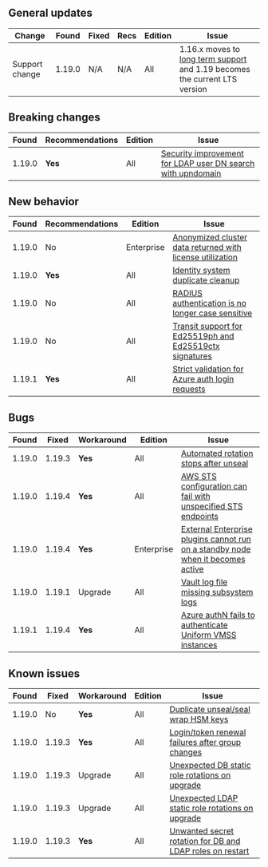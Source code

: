 ## General updates

Change          | Found  | Fixed  | Recs    | Edition    | Issue
--------------- | ------ |------- | ------- | ---------- | -----
Support change  | 1.19.0 | N/A    | N/A     | All        | 1.16.x moves to [long term support](/vault/docs/enterprise/lts) and 1.19 becomes the current LTS version


## Breaking changes

Found  | Recommendations | Edition    | Issue
------ | --------------- | ---------- | -----
1.19.0 | **Yes**         | All        | [Security improvement for LDAP user DN search with upndomain](/vault/docs/v1.19.x/updates/important-changes#ldap)


## New behavior

Found  | Recommendations | Edition    | Issue
------ | --------------- | ---------- | -----
1.19.0 | No              | Enterprise | [Anonymized cluster data returned with license utilization](/vault/docs/v1.19.x/updates/important-changes#anon-data)
1.19.0 | **Yes**         | All        | [Identity system duplicate cleanup](/vault/docs/v1.19.x/updates/important-changes#dedupe)
1.19.0 | No              | All        | [RADIUS authentication is no longer case sensitive](/vault/docs/v1.19.x/updates/important-changes#case-sensitive)
1.19.0 | No              | All        | [Transit support for Ed25519ph and Ed25519ctx signatures](/vault/docs/v1.19.x/updates/important-changes#ed25519)
1.19.1 | **Yes**         | All        | [Strict validation for Azure auth login requests](/vault/docs/v1.19.x/updates/important-changes#strict-azure)


## Bugs

Found  | Fixed  | Workaround | Edition    | Issue
------ |------- | ---------- | ---------- | -----
1.19.0 | 1.19.3 | **Yes**    | All        | [Automated rotation stops after unseal](/vault/docs/v1.19.x/updates/important-changes#rotation-stops)
1.19.0 | 1.19.4 | **Yes**    | All        | [AWS STS configuration can fail with unspecified STS endpoints](/vault/docs/v1.19.x/updates/important-changes#aws-fallback-sts)
1.19.0 | 1.19.4 | **Yes**    | Enterprise | [External Enterprise plugins cannot run on a standby node when it becomes active](/vault/docs/v1.19.x/updates/important-changes#external-ent-plugins)
1.19.0 | 1.19.1 | Upgrade    | All        | [Vault log file missing subsystem logs](/vault/docs/v1.19.x/updates/important-changes#missing-logs)
1.19.1 | 1.19.4 | **Yes**    | All        | [Azure authN fails to authenticate Uniform VMSS instances](/vault/docs/v1.19.x/updates/important-changes#azure-vmss)


## Known issues

Found  | Fixed  | Workaround | Edition    | Issue
------ |------- | ---------- | ---------- | -----
1.19.0 | No     | **Yes**    | All        | [Duplicate unseal/seal wrap HSM keys](/vault/docs/v1.19.x/updates/important-changes#hsm-keys)
1.19.0 | 1.19.3 | **Yes**    | All        | [Login/token renewal failures after group changes](/vault/docs/v1.19.x/updates/important-changes#group-writes)
1.19.0 | 1.19.3 | Upgrade    | All        | [Unexpected DB static role rotations on upgrade](/vault/docs/v1.19.x/updates/important-changes#db-static-role-rotations)
1.19.0 | 1.19.3 | Upgrade    | All        | [Unexpected LDAP static role rotations on upgrade](/vault/docs/v1.19.x/updates/important-changes#ldap-static-role-rotations)
1.19.0 | 1.19.3 | **Yes**    | All        | [Unwanted secret rotation for DB and LDAP roles on restart](/vault/docs/v1.19.x/updates/important-changes#secret-rotate-on-restart)